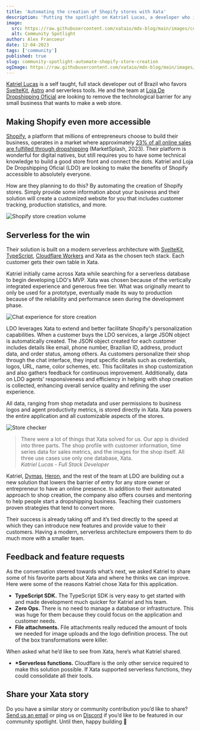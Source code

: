 ```yaml
---
title: 'Automating the creation of Shopify stores with Xata'
description: 'Putting the spotlight on Katriel Lucas, a developer who is simplifying Shopify store creation for small business owners.'
image:
  src: https://raw.githubusercontent.com/xataio/mdx-blog/main/images/community-spotlight-automate-shopify-store-creation.jpg
  alt: Community Spotlight
author: Alex Francoeur
date: 12-04-2023
tags: ['community']
published: true
slug: community-spotlight-automate-shopify-store-creation
ogImage: https://raw.githubusercontent.com/xataio/mdx-blog/main/images/community-spotlight-automate-shopify-store-creation.jpg
---
```


[Katriel Lucas](https://github.com/katriellucas) is a self taught, full stack developer out of Brazil who favors [SvelteKit](https://kit.svelte.dev/), [Astro](https://astro.build/) and serverless tools. He and the team at [Loja De Dropshipping Oficial](https://lojadedropshipping.com.br/) are looking to remove the technological barrier for any small business that wants to make a web store.

## Making Shopify even more accessible

[Shopify](https://www.shopify.com/), a platform that millions of entrepreneurs choose to build their business, operates in a market where approximately [23% of all online sales are fulfilled through dropshipping](https://marketsplash.com/dropshipping-statistics/) (MarketSplash, 2023). Their platform is wonderful for digital natives, but still requires you to have some technical knowledge to build a good store front and connect the dots. Katriel and Loja De Dropshipping Oficial (LDO) are looking to make the benefits of Shopify accessible to absolutely everyone.

How are they planning to do this? By automating the creation of Shopify stores. Simply provide some information about your business and their solution will create a customized website for you that includes customer tracking, production statistics, and more.

![Shopify store creation volume](/images/cs-spotify-01.png)

## Serverless for the win

Their solution is built on a modern serverless architecture with [SvelteKit](https://kit.svelte.dev/), [TypeScript](https://www.typescriptlang.org/), [Cloudflare Workers](https://workers.cloudflare.com/) and Xata as the chosen tech stack. Each customer gets their own table in Xata.

Katriel initially came across Xata while searching for a serverless database to begin developing LDO's MVP. Xata was chosen because of the vertically integrated experience and generous free tier. What was originally meant to only be used for a prototype, eventually made its way to production because of the reliability and performance seen during the development phase.

![Chat experience for store creation](/images/cs-spotify-02.png)

LDO leverages Xata to extend and better facilitate Shopify's personalization capabilities. When a customer buys the LDO services, a large JSON object is automatically created. The JSON object created for each customer includes details like email, phone number, Brazilian ID, address, product data, and order status, among others. As customers personalize their shop through the chat interface, they input specific details such as credentials, logos, URL, name, color schemes, etc. This facilitates in shop customization and also gathers feedback for continuous improvement. Additionally, data on LDO agents’ responsiveness and efficiency in helping with shop creation is collected, enhancing overall service quality and refining the user experience.

All data, ranging from shop metadata and user permissions to business logos and agent productivity metrics, is stored directly in Xata. Xata powers the entire application and all customizable aspects of the stores.

![Store checker](/images/cs-spotify-03.png)

> There were a lot of things that Xata solved for us. Our app is divided into three parts. The shop profile with customer information, time series data for sales metrics, and the images for the shop itself. All three use cases use only one database, Xata.\
> _Katriel Lucas - Full Stack Developer_

Katriel, [Dymas](https://github.com/dymas), [Heron](https://github.com/HeronNepomuceno), and the rest of the team at LDO are building out a new solution that lowers the barrier of entry for any store owner or entrepreneur to have an online presence. In addition to their automated approach to shop creation, the company also offers courses and mentoring to help people start a dropshipping business. Teaching their customers proven strategies that tend to convert more.

Their success is already taking off and it’s tied directly to the speed at which they can introduce new features and provide value to their customers. Having a modern, serverless architecture empowers them to do much more with a smaller team.

## Feedback and feature requests

As the conversation steered towards what’s next, we asked Katriel to share some of his favorite parts about Xata and where he thinks we can improve. Here were some of the reasons Katriel chose Xata for this application.

- **TypeScript SDK.** The TypeScript SDK is very easy to get started with and made development much quicker for Katriel and his team.
- **Zero Ops.** There is no need to manage a database or infrastructure. This was huge for them because they could focus on the application and customer needs.
- **File attachments.** File attachments really reduced the amount of tools we needed for image uploads and the logo definition process. The out of the box transformations were killer.

When asked what he’d like to see from Xata, here’s what Katriel shared.

- **\*Serverless functions.** Cloudflare is the only other service required to make this solution possible. If Xata supported serverless functions, they could consolidate all their tools.

## Share your Xata story

Do you have a similar story or community contribution you’d like to share? [Send us an email](mailto:communityspotlight@xata.io) or ping us on [Discord](https://xata.io/discord) if you’d like to be featured in our community spotlight. Until then, happy building 🦋

